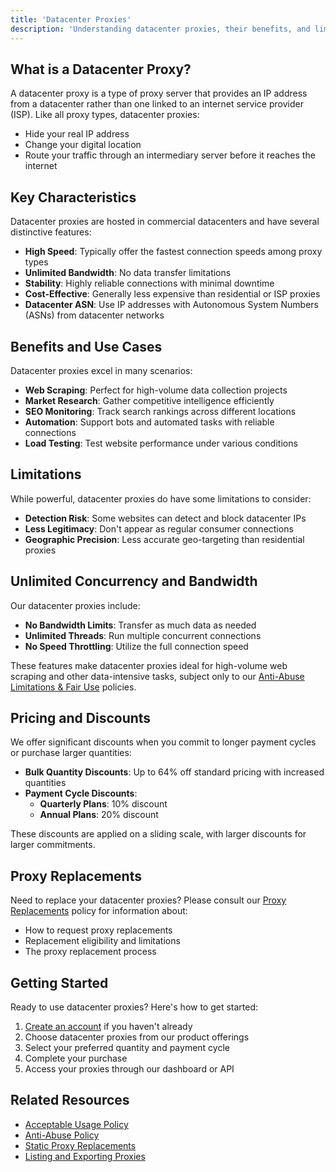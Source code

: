 ```yaml
---
title: 'Datacenter Proxies'
description: 'Understanding datacenter proxies, their benefits, and limitations'
---
```


## What is a Datacenter Proxy?

A datacenter proxy is a type of proxy server that provides an IP address from a datacenter rather than one linked to an internet service provider (ISP). Like all proxy types, datacenter proxies:

- Hide your real IP address
- Change your digital location
- Route your traffic through an intermediary server before it reaches the internet

## Key Characteristics

Datacenter proxies are hosted in commercial datacenters and have several distinctive features:

- **High Speed**: Typically offer the fastest connection speeds among proxy types
- **Unlimited Bandwidth**: No data transfer limitations
- **Stability**: Highly reliable connections with minimal downtime
- **Cost-Effective**: Generally less expensive than residential or ISP proxies
- **Datacenter ASN**: Use IP addresses with Autonomous System Numbers (ASNs) from datacenter networks

## Benefits and Use Cases

Datacenter proxies excel in many scenarios:

- **Web Scraping**: Perfect for high-volume data collection projects
- **Market Research**: Gather competitive intelligence efficiently
- **SEO Monitoring**: Track search rankings across different locations
- **Automation**: Support bots and automated tasks with reliable connections
- **Load Testing**: Test website performance under various conditions

## Limitations

While powerful, datacenter proxies do have some limitations to consider:

- **Detection Risk**: Some websites can detect and block datacenter IPs
- **Less Legitimacy**: Don't appear as regular consumer connections
- **Geographic Precision**: Less accurate geo-targeting than residential proxies

## Unlimited Concurrency and Bandwidth

Our datacenter proxies include:

- **No Bandwidth Limits**: Transfer as much data as needed
- **Unlimited Threads**: Run multiple concurrent connections
- **No Speed Throttling**: Utilize the full connection speed

These features make datacenter proxies ideal for high-volume web scraping and other data-intensive tasks, subject only to our [Anti-Abuse Limitations & Fair Use](/general/anti-abuse-policy) policies.

## Pricing and Discounts

We offer significant discounts when you commit to longer payment cycles or purchase larger quantities:

- **Bulk Quantity Discounts**: Up to 64% off standard pricing with increased quantities
- **Payment Cycle Discounts**:
  - **Quarterly Plans**: 10% discount
  - **Annual Plans**: 20% discount

These discounts are applied on a sliding scale, with larger discounts for larger commitments.

## Proxy Replacements

Need to replace your datacenter proxies? Please consult our [Proxy Replacements](/general/static-proxy-replacements) policy for information about:

- How to request proxy replacements
- Replacement eligibility and limitations
- The proxy replacement process

## Getting Started

Ready to use datacenter proxies? Here's how to get started:

1. [Create an account](/general/account-registration) if you haven't already
2. Choose datacenter proxies from our product offerings
3. Select your preferred quantity and payment cycle
4. Complete your purchase
5. Access your proxies through our dashboard or API

## Related Resources

- [Acceptable Usage Policy](/general/acceptable-usage-policy)
- [Anti-Abuse Policy](/general/anti-abuse-policy)
- [Static Proxy Replacements](/general/static-proxy-replacements)
- [Listing and Exporting Proxies](/general/listing-and-exporting-proxies)